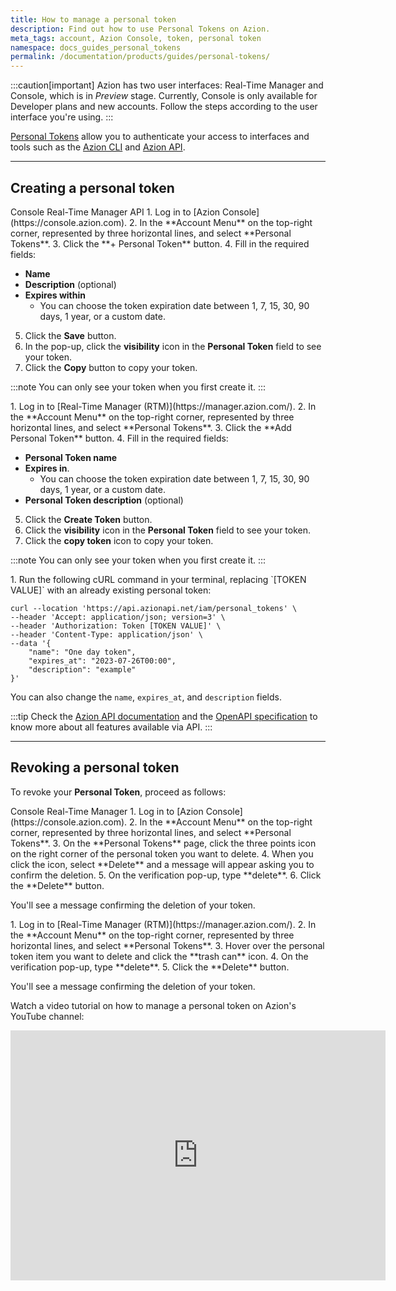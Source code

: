 ```yaml
---
title: How to manage a personal token
description: Find out how to use Personal Tokens on Azion.
meta_tags: account, Azion Console, token, personal token
namespace: docs_guides_personal_tokens
permalink: /documentation/products/guides/personal-tokens/
---
```



:::caution[important]
Azion has two user interfaces: Real-Time Manager and Console, which is in *Preview* stage. Currently, Console is only available for Developer plans and new accounts. Follow the steps according to the user interface you're using.
:::

[Personal Tokens](/en/documentation/products/accounts/personal-tokens/) allow you to authenticate your access to interfaces and tools such as the [Azion CLI](/en/documentation/products/build/develop-with-azion/cli/) and [Azion API](/en/documentation/products/overview-azion-api/). 

---

## Creating a personal token

<Tabs client:visible>
    <Fragment slot="tab.console">Console</Fragment>
    <Fragment slot="tab.rtm">Real-Time Manager</Fragment>
    <Fragment slot="tab.api">API</Fragment>

<Fragment slot="panel.console">
1. Log in to [Azion Console](https://console.azion.com).
2. In the **Account Menu** on the top-right corner, represented by three horizontal lines, and select **Personal Tokens**.
3. Click the **+ Personal Token** button.
4. Fill in the required fields:

   - **Name**
   - **Description** (optional)
   - **Expires within**
      - You can choose the token expiration date between 1, 7, 15, 30, 90 days, 1 year, or a custom date.

5. Click the **Save** button.
6. In the pop-up, click the **visibility** icon in the **Personal Token** field to see your token.
7. Click the **Copy** button to copy your token.

:::note
You can only see your token when you first create it.
:::
</Fragment>

<Fragment slot="panel.rtm">
1. Log in to [Real-Time Manager (RTM)](https://manager.azion.com/).
2. In the **Account Menu** on the top-right corner, represented by three horizontal lines, and select **Personal Tokens**.
3. Click the **Add Personal Token** button.
4. Fill in the required fields:

   - **Personal Token name**
   - **Expires in**.
      - You can choose the token expiration date between 1, 7, 15, 30, 90 days, 1 year, or a custom date.
   - **Personal Token description** (optional)

5. Click the **Create Token** button.
6. Click the **visibility** icon in the **Personal Token** field to see your token.
7. Click the **copy token** icon to copy your token.

:::note
You can only see your token when you first create it.
:::
</Fragment>

<Fragment slot="panel.api">
1. Run the following cURL command in your terminal, replacing `[TOKEN VALUE]` with an already existing personal token:

```
curl --location 'https://api.azionapi.net/iam/personal_tokens' \
--header 'Accept: application/json; version=3' \
--header 'Authorization: Token [TOKEN VALUE]' \
--header 'Content-Type: application/json' \
--data '{   
    "name": "One day token",
    "expires_at": "2023-07-26T00:00",
    "description": "example"
}'
```

You can also change the `name`, `expires_at`, and `description` fields.

:::tip
Check the [Azion API documentation](https://api.azion.com/) and the [OpenAPI specification](https://github.com/aziontech/azionapi-openapi/) to know more about all features available via API.
:::
</Fragment>

</Tabs>

---

## Revoking a personal token

To revoke your **Personal Token**, proceed as follows:

<Tabs client:visible>
    <Fragment slot="tab.console">Console</Fragment>
    <Fragment slot="tab.rtm">Real-Time Manager</Fragment>

<Fragment slot="panel.console">
1. Log in to [Azion Console](https://console.azion.com).
2. In the **Account Menu** on the top-right corner, represented by three horizontal lines, and select **Personal Tokens**.
3. On the **Personal Tokens** page, click the three points icon on the right corner of the personal token you want to delete.
4. When you click the icon, select **Delete** and a message will appear asking you to confirm the deletion.
5. On the verification pop-up, type **delete**.
6. Click the **Delete** button.

You'll see a message confirming the deletion of your token.
</Fragment>

<Fragment slot="panel.rtm">
1. Log in to [Real-Time Manager (RTM)](https://manager.azion.com/).
2. In the **Account Menu** on the top-right corner, represented by three horizontal lines, and select **Personal Tokens**.
3. Hover over the personal token item you want to delete and click the **trash can** icon.
4. On the verification pop-up, type **delete**.
5. Click the **Delete** button.

You'll see a message confirming the deletion of your token.
</Fragment>

</Tabs>

Watch a video tutorial on how to manage a personal token on Azion's YouTube channel:

<iframe
   src="https://www.youtube.com/embed/HOkuSudhKfE"
   loading="lazy"
   width="600"
   height="400"
   title="Secure Your Azion Personal Tokens: Creating and revoking Personal Tokens"
   frameborder="0"
   allow="accelerometer; autoplay; clipboard-write; encrypted-media; gyroscope; picture-in-picture; web-share"
   allowfullscreen>
   </iframe>
